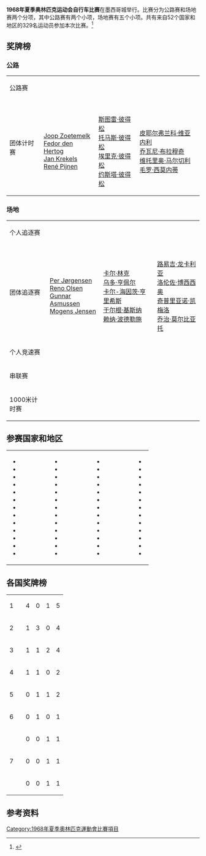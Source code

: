 '''1968年夏季奥林匹克运动会自行车比赛'''在墨西哥城举行。比赛分为公路赛和场地赛两个分项，其中公路赛有两个小项，场地赛有五个小项。共有来自52个国家和地区的329名运动员参加本次比赛。<ref name="sports-reference">{{cite web |url=http://www.sports-reference.com/olympics/summer/1968/CYC/ |title=Cycling at the 1968 Mexico Summer Games |accessdate=24 August 2014 |work=sports-reference.com |archive-url=https://web.archive.org/web/20150929114613/http://www.sports-reference.com/olympics/summer/1968/CYC/ |archive-date=2015-09-29 |dead-url=yes }}</ref>

==奖牌榜==
===公路===
{| {{MedalistTable|type=项目}}
|-
| 公路赛
| {{flagIOCmedalist|[[皮耶尔弗兰科·维亚内利|皮耶尔弗兰科·维亚内利]]|ITA|1968年夏季}}
| {{flagIOCmedalist|[[Leif_Mortensen|Leif Mortensen]]|DEN|1968年夏季}}
| {{flagIOCmedalist|[[约斯塔·彼得松|约斯塔·彼得松]]|SWE|1968年夏季}}
|-
| 团体计时赛
| {{flagIOCteam|NED|1968年夏季}}<br />[[Joop_Zoetemelk|Joop Zoetemelk]]<br />[[Fedor_den_Hertog|Fedor den Hertog]]<br />[[Jan_Krekels|Jan Krekels]]<br />[[René_Pijnen|René Pijnen]]
| {{flagIOCteam|SWE|1968年夏季}}<br />[[斯图雷·彼得松|斯图雷·彼得松]]<br />[[托马斯·彼得松|托马斯·彼得松]]<br />[[埃里克·彼得松_(自行车运动员)|埃里克·彼得松]]<br />[[约斯塔·彼得松|约斯塔·彼得松]]
| {{flagIOCteam|ITA|1968年夏季}}<br />[[皮耶尔弗兰科·维亚内利|皮耶尔弗兰科·维亚内利]]<br />[[乔瓦尼·布拉穆奇|乔瓦尼·布拉穆奇]]<br />[[维托里奥·马尔切利|维托里奥·马尔切利]]<br />[[毛罗·西莫内蒂|毛罗·西莫内蒂]]
|}

===场地===
{| {{MedalistTable|type=项目}}
|-
| 个人追逐赛
| {{flagIOCmedalist|[[Daniel_Rebillard|Daniel Rebillard]]|FRA|1968年夏季}}
| {{flagIOCmedalist|[[Mogens_Jensen|Mogens Jensen]]|DEN|1968年夏季}}
| {{flagIOCmedalist|[[Xaver_Kurmann|Xaver Kurmann]]|SUI|1968年夏季}}
|-
| 团体追逐赛
| {{flagIOCteam|DEN|1968年夏季}}<br />[[Per_Jørgensen_(cyclist)|Per Jørgensen]]<br />[[Reno_Olsen|Reno Olsen]]<br />[[Gunnar_Asmussen|Gunnar Asmussen]]<br />[[Mogens_Jensen|Mogens Jensen]]
| {{flagIOCteam|FRG|1968年夏季}}<br />[[卡尔·林克|卡尔·林克]]<br />[[乌多·亨佩尔|乌多·亨佩尔]]<br />[[卡尔-海因茨·亨里希斯|卡尔-海因茨·亨里希斯]]<br />[[于尔根·基斯纳|于尔根·基斯纳]]<br />[[赖纳·波德勒施|赖纳·波德勒施]]
| {{flagIOCteam|ITA|1968年夏季}}<br />[[路易吉·龙卡利亚|路易吉·龙卡利亚]]<br />[[洛伦佐·博西西奥|洛伦佐·博西西奥]]<br />[[奇普里亚诺·凯梅洛|奇普里亚诺·凯梅洛]]<br />[[乔治·莫尔比亚托|乔治·莫尔比亚托]]
|-
| 个人竞速赛
| {{flagIOCmedalist|[[达尼埃尔·莫勒隆|达尼埃尔·莫勒隆]]|FRA|1968年夏季}}
| {{flagIOCmedalist|[[焦尔达诺·图里尼|焦尔达诺·图里尼]]|ITA|1968年夏季}}
| {{flagIOCmedalist|[[皮埃尔·特朗坦|皮埃尔·特朗坦]]|FRA|1968年夏季}}
|-
| 串联赛
|{{flagIOCmedalist|[[达尼埃尔·莫勒隆|达尼埃尔·莫勒隆]]<br/> and [[皮埃尔·特朗坦|皮埃尔·特朗坦]]|FRA|1968年夏季}}
|{{flagIOCmedalist|[[Leijn_Loevesijn|Leijn Loevesijn]]<br/> and [[Jan_Janssen_(cyclist)|Jan Janssen]]|NED|1968年夏季}}
|{{flagIOCmedalist|[[Daniel_Goens|Daniel Goens]]<br/> and [[Robert_van_Lancker|Robert van Lancker]]|BEL|1968年夏季}}
|-
| 1000米计时赛
| {{flagIOCmedalist|[[皮埃尔·特朗坦|皮埃尔·特朗坦]]|FRA|1968年夏季}}
| {{flagIOCmedalist|[[Niels_Fredborg|Niels Fredborg]]|DEN|1968年夏季}}
| {{flagIOCmedalist|[[雅努什·凯日科夫斯基|雅努什·凯日科夫斯基]]|POL|1968年夏季}}
|}

==参赛国家和地区==
{|
|
* {{flagIOC|ARG|1968年夏季|9}}
* {{flagIOC|AUS|1968年夏季|9}}
* {{flagIOC|BAR|1968年夏季|4}}
* {{flagIOC|BEL|1968年夏季|15}}
* {{flagIOC|BIZ|1968年夏季|2}}
* {{flagIOC|CAN|1968年夏季|6}}
* {{flagIOC|ROC|1968年夏季|5}}
* {{flagIOC|COL|1968年夏季|10}}
* {{flagIOC|COD|1968年夏季|5}}
* {{flagIOC|CRC|1968年夏季|5}}
* {{flagIOC|CUB|1968年夏季|6}}
* {{flagIOC|TCH|1968年夏季|8}}
* {{flagIOC|DEN|1968年夏季|13}}
|width=50|
|valign=top|
* {{flagIOC|GDR|1968年夏季|10}}
* {{flagIOC|ECU|1968年夏季|4}}
* {{flagIOC|ESA|1968年夏季|5}}
* {{flagIOC|ETH|1968年夏季|5}}
* {{flagIOC|FIN|1968年夏季|4}}
* {{flagIOC|FRA|1968年夏季|14}}
* {{flagIOC|GBR|1968年夏季|14}}
* {{flagIOC|GUA|1968年夏季|4}}
* {{flagIOC|GUY|1968年夏季|1}}
* {{flagIOC|HUN|1968年夏季|7}}
* {{flagIOC|IRQ|1968年夏季|1}}
* {{flagIOC|IRL|1968年夏季|3}}
* {{flagIOC|ITA|1968年夏季|16}}
|width=50|
|valign=top|
* {{flagIOC|JPN|1968年夏季|1}}
* {{flagIOC|LIB|1968年夏季|1}}
* {{flagIOC|LUX|1968年夏季|1}}
* {{flagIOC|MAD|1968年夏季|1}}
* {{flagIOC|MAS|1968年夏季|2}}
* {{flagIOC|MEX|1968年夏季|12}}
* {{flagIOC|NED|1968年夏季|10}}
* {{flagIOC|NZL|1968年夏季|5}}
* {{flagIOC|NOR|1968年夏季|6}}
* {{flagIOC|PHI|1968年夏季|3}}
* {{flagIOC|POL|1968年夏季|10}}
* {{flagIOC|PUR|1968年夏季|1}}
* {{flagIOC|ROU|1968年夏季|1}}
|width=50|
|valign=top|
* {{flagIOC|SMR|1968年夏季|2}}
* {{flagIOC|KOR|1968年夏季|2}}
* {{flagIOC|VNM|1968年夏季|2}}
* {{flagIOC|URS|1968年夏季|15}}
* {{flagIOC|ESP|1968年夏季|7}}
* {{flagIOC|SWE|1968年夏季|6}}
* {{flagIOC|SUI|1968年夏季|4}}
* {{flagIOC|THA|1968年夏季|7}}
* {{flagIOC|TTO|1968年夏季|7}}
* {{flagIOC|USA|1968年夏季|15}}
* {{flagIOC|URU|1968年夏季|5}}
* {{flagIOC|FRG|1968年夏季|14}}
* {{flagIOC|YUG|1968年夏季|4}}
|}

==各国奖牌榜==
{| {{RankedMedalTable}}
|-
| 1 ||align=left| {{flagIOC|FRA|1968年夏季}} || 4 || 0 || 1 || 5
|-
| 2 ||align=left| {{flagIOC|DEN|1968年夏季}} || 1 || 3 || 0 || 4
|-
| 3 ||align=left| {{flagIOC|ITA|1968年夏季}} || 1 || 1 || 2 || 4
|-
| 4 ||align=left| {{flagIOC|NED|1968年夏季}} || 1 || 1 || 0 || 2
|-
| 5 ||align=left| {{flagIOC|SWE|1968年夏季}} || 0 || 1 || 1 || 2
|-
| 6 ||align=left| {{flagIOC|FRG|1968年夏季}} || 0 || 1 || 0 || 1
|-
|rowspan=3| 7 ||align=left| {{flagIOC|BEL|1968年夏季}} || 0 || 0 || 1 || 1
|-
|align=left| {{flagIOC|POL|1968年夏季}} || 0 || 0 || 1 || 1
|-
|align=left| {{flagIOC|SUI|1968年夏季}} || 0 || 0 || 1 || 1
|}

==参考资料==
{{reflist}}

{{奥林匹克运动会自行车比赛}}

[[Category:1968年夏季奧林匹克運動會比賽項目|Category:1968年夏季奧林匹克運動會比賽項目]]